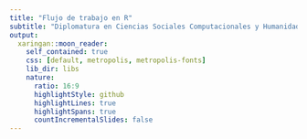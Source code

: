 ```yaml
---
title: "Flujo de trabajo en R"
subtitle: "Diplomatura en Ciencias Sociales Computacionales y Humanidades Digitales"
output:
  xaringan::moon_reader:
    self_contained: true
    css: [default, metropolis, metropolis-fonts]
    lib_dir: libs
    nature:
      ratio: 16:9
      highlightStyle: github
      highlightLines: true
      highlightSpans: true
      countIncrementalSlides: false
---
```



<style type="text/css">

.remark-slide-content {
    font-size: 25px;
    padding: 1em 1em 1em 1em;
}

```css

.remark-code{
  line-height: 1.5; font-size: 80%
}

@media print {
  .has-continuation {
    display: block;
  }
}
```


```r
##~~~~~~~~~~~~~~~~~~~~~~~~~~~~~~~~~~~~~~~~~~~~~~~~~~~~~~~~~~~~~~~~~~~~~~~~~~~~~~
##                                  PIZARRA                                 ----
##~~~~~~~~~~~~~~~~~~~~~~~~~~~~~~~~~~~~~~~~~~~~~~~~~~~~~~~~~~~~~~~~~~~~~~~~~~~~~~
xaringanExtra::use_scribble()
```


```r
##~~~~~~~~~~~~~~~~~~~~~~~~~~~~~~~~~~~~~~~~~~~~~~~~~~~~~~~~~~~~~~~~~~~~~~~~~~~~~~
##                                  cLIPBOARD                               ----
##~~~~~~~~~~~~~~~~~~~~~~~~~~~~~~~~~~~~~~~~~~~~~~~~~~~~~~~~~~~~~~~~~~~~~~~~~~~~~~
htmltools::tagList(
  xaringanExtra::use_clipboard(
    button_text = "<i class=\"fa fa-Copiar código\"></i>",
    success_text = "<i class=\"fa fa-check\" style=\"color: #90BE6D\"></i>",
    error_text = "<i class=\"fa fa-times-circle\" style=\"color: #F94144\"></i>"
  ),
  rmarkdown::html_dependency_font_awesome()
)
```


```r
##~~~~~~~~~~~~~~~~~~~~~~~~~~~~~~~~~~~~~~~~~~~~~~~~~~~~~~~~~~~~~~~~~~~~~~~~~~~~~~
##                          PRESENTACION VS RSTUDIO                         ----
##~~~~~~~~~~~~~~~~~~~~~~~~~~~~~~~~~~~~~~~~~~~~~~~~~~~~~~~~~~~~~~~~~~~~~~~~~~~~~~
xaringanExtra::use_fit_screen()
```


```r
##~~~~~~~~~~~~~~~~~~~~~~~~~~~~~~~~~~~~~~~~~~~~~~~~~~~~~~~~~~~~~~~~~~~~~~~~~~~~~~
##                          ESTILOS EXTRA -RESALTADO-                       ----
##~~~~~~~~~~~~~~~~~~~~~~~~~~~~~~~~~~~~~~~~~~~~~~~~~~~~~~~~~~~~~~~~~~~~~~~~~~~~~~
xaringanExtra::use_extra_styles(
  hover_code_line = TRUE,         #<<
  mute_unhighlighted_code = TRUE  #<<
)
```

```r

library(flipbookr)
library(tidyverse)
library(openxlsx)
library(xaringanthemer)
library(xaringan)
library(gt)
library(icons)
library(here)
library(kableExtra)

options(scipen = 999)

```


# Hoja de ruta

## ✔️ Proyectos en R

## ✔️ Nombrando archivos

## ✔️ Mirada exploratoria de la base

## ✔️ Uniendo dataframes

## ✔️ Exportación de resultados



<br>

Algunas referencias que inspiran este material:    

https://es.r4ds.hadley.nz/flujo-de-trabajo-proyectos.html   
https://slides.djnavarro.net/project-structure/   


---

class: inverse, center, middle

# Directorios de trabajo

<html>
  <div style='float:left'></div>
  <hr color='#EB811B' size=1px width=1125px>
</html>

---

#Directorios de trabajo - Proyectos
¿Cómo garantizar que la ruta para importar bases de datos al ambiente de R y para exportar resultados pueda funcionar si muevo mis carpetas o las comparto?

.left-column[

```r
knitr::include_graphics("img/no y si.png")
```
]

.right-column[
```r
read.csv("C:\Users\Guido\Clase 4\bases\inmuebles-estado-nacional.csv")
```

```r
dir.create("C:\Users\Guido\Clase 4\Resultados")
```

```r
setwd("C:\Users\Guido\Cursos\Diplomatura UNSAM\")
```

```r
knitr::include_graphics("img/Rproject.png")
```
]   

---
#Directorios de trabajo - Proyectos
.pull-left[Rstudio tiene una herramienta muy útil de trabajo, que son los  **proyectos**. Un proyecto es un archivo que identifica toda una carpeta de trabajo. Para crearlo, vamos al logo de nuevo proyecto y elegimos la carpeta de trabajo. Cuando trabajemos con proyectos: 

-   El directorio de trabajo siempre toma como punto inicial la carpeta donde esta ubicada el archivo .Rproj. 
-   El Environment es específico de nuestro proyecto. No se nos mezclará con resultados de código que podamos correr en otros proyectos.
]
.pull-right[
```r
knitr::include_graphics("img/nuevo_proyecto.png")
```
```r
knitr::include_graphics("img/nuevo_proyecto2.png")
```
]

---
#Práctica  

- Abran RStudio en sus computadoras y creen un nuevo proyecto en una carpeta de sus computadoras que este a mano.     

- Abran un nuevo script, importen las librerías **"openxlsx"** y **"tidyverse"** al ambiente de trabajo. Instalenlas previamente en caso de no haberlo hecho aún. Recuerden: `install.packages("nombre_del_paquete")`

- Guarden el script dentro de la carpeta del proyecto que crearon.   

- Ejecuten la función `list.files()`     

---

class: inverse, center, middle

# Nombrando archivos

<html>
  <div style='float:left'></div>
  <hr color='#EB811B' size=1px width=1125px>
</html>

---

#Nombrando Archivos 

##Serie de recomendaciones para organizar la carpeta de trabajo de un proyecto 
- Preferentemente utilizar minúsculas para nombrar nuestros archivos 

✅  procesamiento.r  
❌  Procesamiento.r   
✅  analisis.r   

- No utilizar espacios en blanco ni caracteres especiales (^.*?+|$) 

✅  procesamiento_inmuebles.r  
❌  procesamiento inmuebles.r
❌  procesamiento.inmuebles.r     
✅  graficos_evolucion_inmuebles.r  
❌  gráficos_evolución_inmuebles.r  

---
#Nombrando archivos (y/o carpetas)
  
  - Guardar consistencia en los caracteres utilizados y el orden de los componentes de los nombres

✅  procesamiento_inmuebles.r   
✅  graficos_evolucion_inmuebles.r  
❌  inmuebles-informe.rmd  

- Si tengo muchos archivos en una carpeta: utilizar números para ordenar y palabras clave para documentos similares  

✅  01_procesamiento_base_inmuebles.r  
✅  02_graficos_evolucion_inmuebles.r  
✅  03_graficos_provincias_inmuebles.r  
✅  04_informe_inmuebles.r  
❌  inmuebles-datos-VF20210414.r  


---


class: inverse, center, middle

# Importación de archivos (repaso)

<html>
  <div style='float:left'></div>
    <hr color='#EB811B' size=1px width=1125px>
      </html>
      
---
#Importación de bases de datos
A la hora de importar una base de datos nos podemos llegar a enfrentar a distintos tipos de archivos. En R contamos con **distintos paquetes y funciones** según el **tipo de extensión** del archivo:    

```r
importacion <- tibble(
  "Tipo de archivo" = c("Texto Plano",
                        "Texto Plano",
                        "Texto Plano",
                        "Extension de R",
                        "Extension de R",
                         "Otros Softwares",
                         "Otros Softwares",
                         "Excel",
                         "Excel"),
           "Paquete" =c("readr",
                        "readr",
                        "readr",
                        "RBase",
                        "RBase",
                        "haven",
                        "haven",
                        "openxlsx",
                        "readxl"),
             "Extension" =c(".csv",
                          ".txt",
                          ".tsv",
                          ".RDS",
                          ".RDATA",
                          ".dta",
                          ".sav",
                          ".xlsx",
                          ".xls"),
         "Funciones" = c("read_csv()",
                           "read_txt()","read_tsv()",
                           "readRDS()", "open()",
                           "read_dta()","read_spss()",
                           "read.xlsx()","read_excel()")    
)  

kable(importacion, format = 'html') %>%
  kable_styling(bootstrap_options = c("striped", "hover")) %>% 
  collapse_rows(columns = 2)
```



---
#Importación de bases de datos

## Archivos de texto plano
.pull-left[
En archivos de texto plano, se recomienda usar el paquete **readr** (que forma parte de tidyverse). Las diferencias entre cada una de sus funciones está en los parámetros que poseen para mejorar la importación.

```r
knitr::include_graphics("img/readcsv.png")
```
]
.pull-right[
¿Qué es lo que indican algunos de los parámetros que tenemos en la imagen?

-   encabezado (¿Tiene o no una primera fila con los nombes de las variables?)
-   delimitador (¿Cómo están separadas las variables en el archivo?: Ej: `,`, `;`, tab)
-   separador decimal (¿Cómo figuran los números en la base? Ej: ¿10.000, 10000 o 10,000)
-   quotes: ¿Como están indicados los valores de las variables de texto en la base?, ¿Aparecen entre comillas?
]

---
#Importación de bases de datos (usando proyectos)

Si tenemos abierto un proyecto, el punto de partida para la ruta a especificar será la carpeta del proyecto. Si queremos ir hacia atrás en las carpetas agregamos  **`../`**
```r

inmuebles<- read_csv(
  file = "bases/inmuebles-estado-nacional.csv")  

comunas <- read.xlsx(xlsxFile = "bases/comunas.xlsx")
```
**IMPORTANTE**: Siempre que lean bases de datos asignarlas a un nuevo objeto. De lo contrario, las va a mostrar completas en consola y no va a guardarlas en el ambiente de trabajo (enviroment)       


---
#Práctica

- Copien la carpeta "bases" adentro de la carpeta del proyecto que crearon previamente.

- Con el proyecto y script previos abiertos en RStudio, importen correctamente a su ambiente de trabajo el archivo **"inmuebles-estado-nacional.csv"**

- Utilicen la función `read.xlsx` para importar como dos objetos separados las bases que se encuentran en ambas pestañas del excel **"comunas.xlsx"**. (Pista: Pueden inspeccionar los parámetros de la función ejecutando **`?read.xlsx`**  

---
#Mirada exploratoria de la base de datos
Algunas funciones útiles para explorar rápidamente el contenido de nuestra base de datos:
- **`summary()`**: Muestra medidas de resumen de las variables: distintos momentos de la distribución para variables *numéricas* o de *fecha*, y un conteo de casos para variables de tipo *character*. 

- **`unique()`**: Permite ver los únicos valores que toma cierta variable en mi base de datos.

- **`table()`**: Esta función puede utilizarse para hacer tabulados univariados o bivariados.

- **`glimpse()`**<sup>t</sup>: nos muestra en formato más amigable un listado de las variables de la base, indicando la clase de variable en cuestión, y muestra los primeros valores de cada una de ellas

- **`sample_n()`**<sup>t</sup>: Nos permite seleccionar una muestra al azar de **n** casos de nuestra base. Puede ser útil para una primera mirada de la base que trascienda a los primeros casos, o bien para procedimienos de muestreo.  

<sup>t</sup> Pertenecen al paquete **tidyverse**

---

```r
inmuebles %>% #BREAK
  summary() #BREAK
```

`r chunk_reveal("summary", widths = c(1.1, 1.9), title = "# Ejemplo - summary()")`

---

```r
inmuebles %>% #BREAK
  glimpse()#BREAK
```

`r chunk_reveal("glimpse", widths = c(1.1, 1.9), title = "# Ejemplo - glimpse()")`

---

```r
inmuebles %>% #BREAK
  sample_n(size = 10)#BREAK
```

`r chunk_reveal("sample", widths = c(1.1, 1.9), title = "# Ejemplo - sample_n()")`

---
#Práctica
- Importen la base de datos al ambiente de trabajo (Ver función adecuada para importar archivos .RDS)
- Apliquen la función **`summary(nombre_base_datos)`**. Observen el resultado en consola. ¿Algo les llama atención de la información arrojada?
- Ejecuten **`table(inmuebles$pais)`** y observen el total de casos de la base por provincia
- Elaboren un tabulado bivariado entre las variables **pais** y **situacion_inmueble**
- ¿Qué valores puedo encontrar en la variable **organizacion**?

---

class: inverse, center, middle

# Uniendo dataframes

<html>
  <div style='float:left'></div>
  <hr color='#EB811B' size=1px width=1125px>
</html>

---
# Uniendo dataframes - dplyr (dentro de tidyverse)

.pull-left[
**Joins**: Nos permiten unir horizontalmente dos bases, a partir de alguna/s variable/s en común   

```r
knitr::include_graphics("img/joins2.png",dpi = 200)
```
[Fuente](https://www.youtube.com/watch?v=Yg-pNqzDuN4)

]
.pull-right[
**bind_rows()**: Nos permiten unir verticalmente dos bases, apilando los valores de aquellas variables en común 

```r
knitr::include_graphics("img/bind_rows.png",dpi = 200)
```

[Fuente](https://blog.exploratory.io/merging-two-data-frames-with-union-or-bind-rows-a55e79766d0?gi=dbebe4a50052)

]

---
# Uniendo dataframes - dplyr (dentro de tidyverse)    
**left_join**: Veamos como funciona si tengo estos dos dataframes (el de la izquierda seria mi base de datos y el de la derecha un diccionario de como esta codificado el nivel educativo)
```r
base_encuesta <- data.frame(
  sexo = sample(x = 1:2,size = 15,replace = T),
  edad = sample(x = 1:99,size = 15,replace = T),
  nivel_ed = sample(x = 1:7,size = 15,replace = T))

diccionario_niveles <- data.frame(nivel_ed = 1:7,
                                  nivel_ed_text = c(
                                    "Primaria incompleta",
                                    "Primaria completa",
                                    "Secundaria incompleta",
                                    "Secundaria completa",
                                    "Terc/Univ incompleta",
                                    "Terc/Univ completa",
                                    "Sin Instruccion")) 

diccionario_niveles_posgrad <- data.frame(
  nivel_ed = 8:9,
  nivel_ed_text = c("Posgrado incompleto",
                    "Posgrado completo"))
```

.pull-left[

```r
base_encuesta
```
]
.pull-right[
```r

diccionario_niveles
```
]

---

```r
base_encuesta %>%  #BREAK
  left_join(.,diccionario_niveles)

```

`r chunk_reveal("leftjoin", widths = c(1.1, 1.9), title = "# Ejemplo - left_join()")`

---

class: inverse, center, middle

# Exportacion de Resultados

<html>
  <div style='float:left'></div>
  <hr color='#EB811B' size=1px width=1125px>
</html>

---

#Exportación de resultados
Por lo general, cada paquete que presenta funciones para importar bases de datos, tiene como complemento una función para exportar (guardar en el disco de nuestra PC) un objeto con la misma extensión. Ejemplos: 


 - el paquete **openxlsx** tiene una función denominada **`write.xlsx()`** que nos permite exportar un dataframe creando un archivo **.xslx**
 - En RBase la función **`saveRDS()`** nos permite exportar archivos de extensión **.RDS** (son menos pesados para trabajarlos luego desde R)

En general estas funciones tienen un primer parametro para especificar el objeto a exportar, y un segundo para especificar la ruta y el nombre de archivo a crear () 
```r
write.xlsx(x = objeto_resultados,file = "Resultados/cuadro1.xlsx")

saveRDS(object = objeto_resultados,file = "Resultados/base_nueva.RDS")
```

---
#Práctica
- Importen todas las bases de datos de la carpeta **bases** a su ambiente de trabajo

- Usen la función bind_rows() para unir la base **inmuebles-estado-nacional.csv** con la base **otros-inmuebles-estado-nacional.csv**

- Prueben correr las funciones unique() y duplicated() sobre el resultado anterior. Luego, en caso de haber, eliminen los registros duplicados 

- Observen los valores que toma la variable `COMUNAS` en el listado que presenta el archivo **Comunas.xlsx**.Creen  una nueva columna llamada "localidad" que les sirva para unir la informacion con la de la base de los inmuebles 

- Usen la función left_join() para incorporar a la base de inmuebles la informacion de los barrios que tiene cada comuna

---
#Práctica
- Ejecuten ```dir.create("Resultados/")```. ¿Que generó en la carpeta de su proyecto?

- Exporten el objeto que contiene la base final hacia un Excel utilizando la funcion **`write.xlsx`**.   